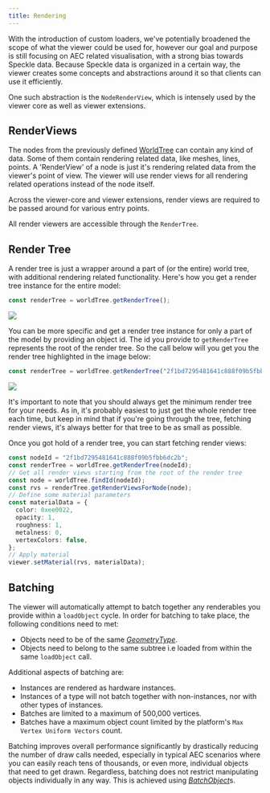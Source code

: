```yaml
---
title: Rendering
---
```


With the introduction of custom loaders, we've potentially broadened the scope of 
what the viewer could be used for, however our goal and purpose is still focusing 
on AEC related visualisation, with a strong bias towards Speckle data. Because 
Speckle data is organized in a certain way, the viewer creates some concepts and 
abstractions around it so that clients can use it efficiently.

One such abstraction is the `NodeRenderView`, which is intensely used by the viewer 
core as well as viewer extensions.

## RenderViews

The nodes from the previously defined [WorldTree](/viewer/viewer-data/#worldTree) 
can contain any kind of data. Some of them contain rendering related data, like meshes, lines, points. A 'RenderView' of a node is just it's rendering related data from the viewer's point of view. The viewer will use render views for all rendering related operations instead of the node itself.

Across the viewer-core and viewer extensions, render views are required to be passed around for various entry points.

All render viewers are accessible through the `RenderTree`.

## Render Tree

A render tree is just a wrapper around a part of (or the entire) world tree, with additional rendering related functionality. Here's how you get a render tree instance for the entire model:

```typescript
const renderTree = worldTree.getRenderTree();
```

<Frame>
  <img src="/images/dev/viewer/rendertree2.png" />
</Frame>

You can be more specific and get a render tree instance for only a part of the model by providing an object id. The id you provide to `getRenderTree` represents the root of the render tree. So the call below will you get you the render tree highlighted in the image below:

```typescript
const renderTree = worldTree.getRenderTree("2f1bd7295481641c888f09b5fbb6dc2b");
```

<Frame>
  <img src="/images/dev/viewer/rendertree.png" />
</Frame>

It's important to note that you should always get the minimum render tree for your needs. As in, it's probably easiest to just get the whole render tree each time, but keep in mind that if you're going through the tree, fetching render views, it's always better for that tree to be as small as possible.

Once you got hold of a render tree, you can start fetching render views:

```typescript
const nodeId = "2f1bd7295481641c888f09b5fbb6dc2b";
const renderTree = worldTree.getRenderTree(nodeId);
// Get all render views starting from the root of the render tree
const node = worldTree.findId(nodeId);
const rvs = renderTree.getRenderViewsForNode(node);
// Define some material parameters
const materialData = {
  color: 0xee0022,
  opacity: 1,
  roughness: 1,
  metalness: 0,
  vertexColors: false,
};
// Apply material
viewer.setMaterial(rvs, materialData);
```

## Batching

The viewer will automatically attempt to batch together any renderables you provide within a `loadObject` cycle. In order for batching to take place, the following conditions need to met:

- Objects need to be of the same [_GeometryType_](/dev/viewer/render-view-api#geometrytype-enum).
- Objects need to belong to the same subtree i.e loaded from within the same `loadObject` call.

Additional aspects of batching are:

- Instances are rendered as hardware instances.
- Instances of a type will not batch together with non-instances, nor with other types of instances.
- Batches are limited to a maximum of 500,000 vertices.
- Batches have a maximum object count limited by the platform's `Max Vertex Uniform Vectors` count.

Batching improves overall performance significantly by drastically reducing the number of draw calls needed, especially in typical AEC scenarios where you can easily reach tens of thousands, or even more, individual objects that need to get drawn. Regardless, batching does not restrict manipulating objects individually in any way. This is achieved using [_BatchObject_](/viewer/batch-object-api.md)s.
